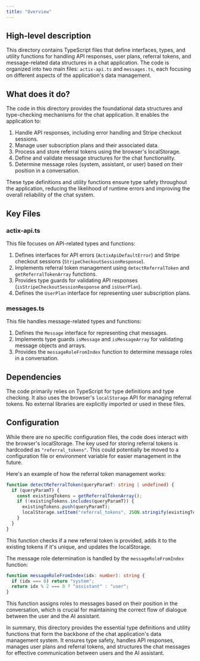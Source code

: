 ```yaml
---
title: "Overview"
---
```


## High-level description
This directory contains TypeScript files that define interfaces, types, and utility functions for handling API responses, user plans, referral tokens, and message-related data structures in a chat application. The code is organized into two main files: `actix-api.ts` and `messages.ts`, each focusing on different aspects of the application's data management.

## What does it do?
The code in this directory provides the foundational data structures and type-checking mechanisms for the chat application. It enables the application to:

1. Handle API responses, including error handling and Stripe checkout sessions.
2. Manage user subscription plans and their associated data.
3. Process and store referral tokens using the browser's localStorage.
4. Define and validate message structures for the chat functionality.
5. Determine message roles (system, assistant, or user) based on their position in a conversation.

These type definitions and utility functions ensure type safety throughout the application, reducing the likelihood of runtime errors and improving the overall reliability of the chat system.

## Key Files

### actix-api.ts
This file focuses on API-related types and functions:

1. Defines interfaces for API errors (`ActixApiDefaultError`) and Stripe checkout sessions (`StripeCheckoutSessionResponse`).
2. Implements referral token management using `detectReferralToken` and `getReferralTokenArray` functions.
3. Provides type guards for validating API responses (`isStripeCheckoutSessionResponse` and `isUserPlan`).
4. Defines the `UserPlan` interface for representing user subscription plans.

### messages.ts
This file handles message-related types and functions:

1. Defines the `Message` interface for representing chat messages.
2. Implements type guards `isMessage` and `isMessageArray` for validating message objects and arrays.
3. Provides the `messageRoleFromIndex` function to determine message roles in a conversation.

## Dependencies
The code primarily relies on TypeScript for type definitions and type checking. It also uses the browser's `localStorage` API for managing referral tokens. No external libraries are explicitly imported or used in these files.

## Configuration
While there are no specific configuration files, the code does interact with the browser's localStorage. The key used for storing referral tokens is hardcoded as `"referral_tokens"`. This could potentially be moved to a configuration file or environment variable for easier management in the future.

Here's an example of how the referral token management works:

```typescript
function detectReferralToken(queryParamT: string | undefined) {
  if (queryParamT) {
    const existingTokens = getReferralTokenArray();
    if (!existingTokens.includes(queryParamT)) {
      existingTokens.push(queryParamT);
      localStorage.setItem("referral_tokens", JSON.stringify(existingTokens));
    }
  }
}
```

This function checks if a new referral token is provided, adds it to the existing tokens if it's unique, and updates the localStorage.

The message role determination is handled by the `messageRoleFromIndex` function:

```typescript
function messageRoleFromIndex(idx: number): string {
  if (idx === 0) return "system";
  return idx % 2 === 0 ? "assistant" : "user";
}
```

This function assigns roles to messages based on their position in the conversation, which is crucial for maintaining the correct flow of dialogue between the user and the AI assistant.

In summary, this directory provides the essential type definitions and utility functions that form the backbone of the chat application's data management system. It ensures type safety, handles API responses, manages user plans and referral tokens, and structures the chat messages for effective communication between users and the AI assistant.
